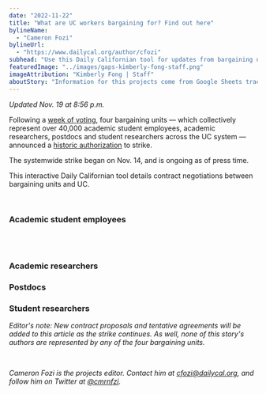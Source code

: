```yaml
---
date: "2022-11-22"
title: "What are UC workers bargaining for? Find out here"
bylineName:
  - "Cameron Fozi"
bylineUrl:
  - "https://www.dailycal.org/author/cfozi"
subhead: "Use this Daily Californian tool for updates from bargaining units"
featuredImage: "../images/gaps-kimberly-fong-staff.png"
imageAttribution: "Kimberly Fong | Staff"
aboutStory: "Information for this projects come from Google Sheets tracking the bargaining process between UC and various academic workers."
---
```


_Updated Nov. 19 at 8:56 p.m._

Following a <a href="https://dailycal.org/2022/10/26/uc-berkeley-academic-workers-vote-on-uaw-strike-amid-bargaining-efforts" target="_blank">week of voting</a>, four bargaining units — which collectively represent over 40,000 academic student employees, academic researchers, postdocs and student researchers across the UC system — announced a <a href="https://www.dailycal.org/2022/11/02/uaw-votes-to-strike-following-historic-authorization-vote" target="_blank">historic authorization</a> to strike.

The systemwide strike began on Nov. 14, and is ongoing as of press time.

This interactive Daily Californian tool details contract negotiations between bargaining units and UC.

<br />

### Academic student employees

<ProposalsASE />
<br />
<br />

### Academic researchers

### Postdocs

### Student researchers

_Editor's note: New contract proposals and tentative agreements will be added to this article as the strike continues. As well, none of this story's authors are represented by any of the four bargaining units._

<br />

_Cameron Fozi is the projects editor. Contact him at [cfozi@dailycal.org](mailto:cfozi@dailycal.org), and follow him on Twitter at <a href="https://twitter.com/cmrnfzi" target="_blank">@cmrnfzi</a>._
